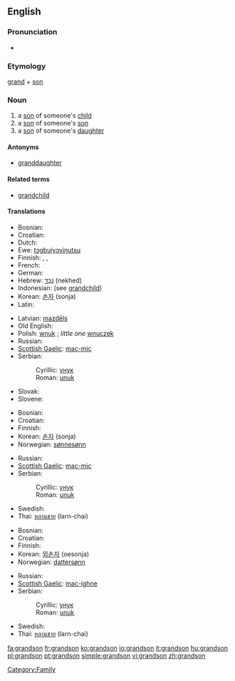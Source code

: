 {{wikipedia|dab=grandson}}
==English==

===Pronunciation===
*{{audio|en-us-grandson.ogg|Audio (US)}}

===Etymology===
[[grand]] + [[son]]

===Noun===
{{en-noun}}

# a [[son]] of someone's [[child]]
# a [[son]] of someone's [[son]]
# a [[son]] of someone's [[daughter]]

====Antonyms====
* [[granddaughter]]

====Related terms====
* [[grandchild]]

====Translations====
{{trans-top|son of someone's child}}
* Bosnian: {{t-|bs|unuk|m}}
* Croatian: {{t-|hr|unuk|m}}
* Dutch: {{t+|nl|kleinzoon|m}}
* Ewe: [[tɔgbuiyɔviŋutsu]]
* Finnish: {{t-|fi|pojanpoika}}, {{t-|fi|tyttärenpoika}}, {{t-|fi|lapsenlapsi}}
* French: {{t+|fr|petit-fils|m}}
* German: {{t+|de|Enkel|m}}
* Hebrew: [[נכד|נֶכֶד]] (nekhed) {{m}}
* Indonesian: (see [[grandchild]])
* Korean: [[손자]] (sonja)
* Latin: {{t+|la|nepos|m}}
{{trans-mid}}
* Latvian: [[mazdēls]] {{m}}
* Old English: {{t-|ang|sunsunu|xs=Old English}}
* Polish: [[wnuk]] {{m}}; ''little one'' [[wnuczek]] {{m}}
* Russian: {{t+|ru|внук|m|tr=vnuk|sc=Cyrl}}
* [[Scottish Gaelic]]: [[mac-mic]] {{m}}
* Serbian:
*: Cyrillic: [[унук#Serbian|унук]] {{m}}
*: Roman: [[unuk#Serbian|unuk]] {{m}}
* Slovak: {{t-|sk|vnuk|m}}
* Slovene: {{t+|sl|vnuk|m}}
{{trans-bottom}}

{{trans-top|son of someone's son}}
* Bosnian: {{t-|bs|unuk|m}}
* Croatian: {{t-|hr|unuk|m}}
* Finnish: {{t-|fi|pojanpoika}}
* Korean: [[손자]] (sonja)
* Norwegian: [[sønnesønn]]
{{trans-mid}}
* Russian: {{t+|ru|внук|m|tr=vnuk|sc=Cyrl}}
* [[Scottish Gaelic]]: [[mac-mic]] {{m}}
* Serbian:
*: Cyrillic: [[унук#Serbian|унук]] {{m}}
*: Roman: [[unuk#Serbian|unuk]] {{m}}
* Swedish: {{t-|sv|sonson|c}}
* Thai: [[หลานชาย]] (larn-chai)
{{trans-bottom}}

{{trans-top|son of someone's daughter}}
* Bosnian: {{t-|bs|unuk|m}}
* Croatian: {{t-|hr|unuk|m}}
* Finnish: {{t-|fi|tyttärenpoika}}
* Korean: [[외손자]] (oesonja)
* Norwegian: [[dattersønn]]
{{trans-mid}}
* Russian: {{t+|ru|внук|m|tr=vnuk|sc=Cyrl}}
* [[Scottish Gaelic]]: [[mac-ighne]] {{m}}
* Serbian:
*: Cyrillic: [[унук#Serbian|унук]] {{m}}
*: Roman: [[unuk#Serbian|unuk]] {{m}}
* Swedish: {{t+|sv|dotterson|c}}
* Thai: [[หลานชาย]] (larn-chai)
{{trans-bottom}}

[[Category:Family]]

[[fa:grandson]]
[[fr:grandson]]
[[ko:grandson]]
[[io:grandson]]
[[it:grandson]]
[[hu:grandson]]
[[pl:grandson]]
[[pt:grandson]]
[[simple:grandson]]
[[vi:grandson]]
[[zh:grandson]]
